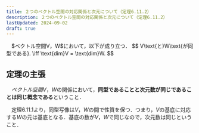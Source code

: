 ```yaml
---
title: ２つのベクトル空間の対応関係と次元について（定理6.11.2）
description: ２つのベクトル空間の対応関係と次元について（定理6.11.2）
lastUpdated: 2024-09-02
draft: true
---
```


<Card title="定理6.11.2">
　$ベクトル空間V，W$において，以下が成り立つ．
$$
V\text{と}W\text{が同型である}. \iff \text{dim}V = \text{dim}W.
$$
</Card>

## 定理の主張
　$ベクトル空間V，W$の関係において，**同型であることと次元数が同じであることは同じ概念である**ということ．

　定理6.11.1より，同型写像は$V，W$の間で性質を保つ．つまり，$V$の基底に対応する$W$の元は基底となる．基底の数が$V，W$で同じなので，次元数は同じということ．
